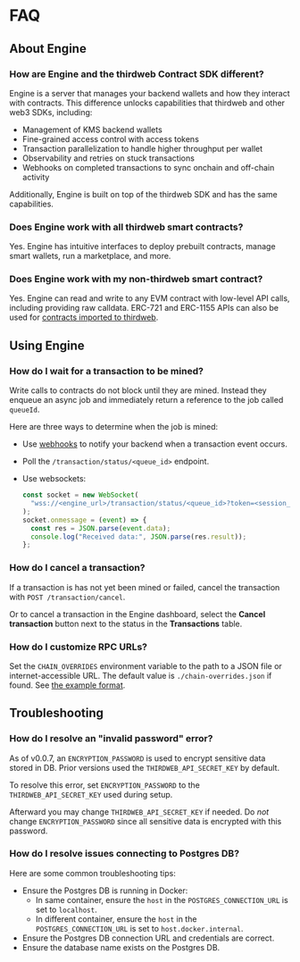 
# FAQ

## About Engine

### How are Engine and the thirdweb Contract SDK different?

Engine is a server that manages your backend wallets and how they interact with contracts. This difference unlocks capabilities that thirdweb and other web3 SDKs, including:

- Management of KMS backend wallets
- Fine-grained access control with access tokens
- Transaction parallelization to handle higher throughput per wallet
- Observability and retries on stuck transactions
- Webhooks on completed transactions to sync onchain and off-chain activity

Additionally, Engine is built on top of the thirdweb SDK and has the same capabilities.

### Does Engine work with all thirdweb smart contracts?

Yes. Engine has intuitive interfaces to deploy prebuilt contracts, manage smart wallets, run a marketplace, and more.

### Does Engine work with my non-thirdweb smart contract?

Yes. Engine can read and write to any EVM contract with low-level API calls, including providing raw calldata. ERC-721 and ERC-1155 APIs can also be used for [contracts imported to thirdweb](https://support.thirdweb.com/smart-contracts/rtHYyzspnPaHmmANmJQz1k/importing-non-thirdweb-contracts-into-the-dashboard/hELLjgTc8TWrMdMEQkm2Es).

## Using Engine

### How do I wait for a transaction to be mined?

Write calls to contracts do not block until they are mined. Instead they enqueue an async job and immediately return a reference to the job called `queueId`.

Here are three ways to determine when the job is mined:

- Use [webhooks](/engine/features/webhooks) to notify your backend when a transaction event occurs.
- Poll the `/transaction/status/<queue_id>` endpoint.
- Use websockets:

  ```js
  const socket = new WebSocket(
  	"wss://<engine_url>/transaction/status/<queue_id>?token=<session_token>",
  );
  socket.onmessage = (event) => {
  	const res = JSON.parse(event.data);
  	console.log("Received data:", JSON.parse(res.result));
  };
  ```

### How do I cancel a transaction?

If a transaction is has not yet been mined or failed, cancel the transaction with `POST /transaction/cancel`.

Or to cancel a transaction in the Engine dashboard, select the **Cancel transaction** button next to the status in the **Transactions** table.

<DocImage src={cancelTxImage} />

### How do I customize RPC URLs?

Set the `CHAIN_OVERRIDES` environment variable to the path to a JSON file or internet-accessible URL. The default value is `./chain-overrides.json` if found. See <a href="https://github.com/thirdweb-dev/engine/blob/main/chain-overrides.example.json" target="_blank">the example format</a>.

## Troubleshooting

### How do I resolve an "invalid password" error?

As of v0.0.7, an `ENCRYPTION_PASSWORD` is used to encrypt sensitive data stored in DB. Prior versions used the `THIRDWEB_API_SECRET_KEY` by default.

To resolve this error, set `ENCRYPTION_PASSWORD` to the `THIRDWEB_API_SECRET_KEY` used during setup.

Afterward you may change `THIRDWEB_API_SECRET_KEY` if needed. Do _not_ change `ENCRYPTION_PASSWORD` since all sensitive data is encrypted with this password.

### How do I resolve issues connecting to Postgres DB?

Here are some common troubleshooting tips:

- Ensure the Postgres DB is running in Docker:
  - In same container, ensure the `host` in the `POSTGRES_CONNECTION_URL` is set to `localhost`.
  - In different container, ensure the `host` in the `POSTGRES_CONNECTION_URL` is set to `host.docker.internal`.
- Ensure the Postgres DB connection URL and credentials are correct.
- Ensure the database name exists on the Postgres DB.
